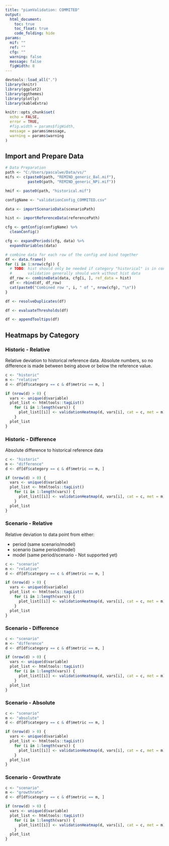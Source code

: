 ```yaml
---
title: "piamValidation: COMMITED"
output:
  html_document:
    toc: true
    toc_float: true
    code_folding: hide
params:
  mif: ""
  ref: ""
  cfg: ""
  warning: false
  message: false
  figWidth: 8
---
```


```r
devtools::load_all(".")
library(knitr)
library(ggplot2)
library(ggthemes)
library(plotly)
library(kableExtra)

knitr::opts_chunk$set(
  echo = FALSE,
  error = TRUE,
  #fig.width = params$figWidth,
  message = params$message,
  warning = params$warning
)
```

## Import and Prepare Data


```r
# Data Preparation
path <- "C:/Users/pascalwe/Data/vs/"
mifs <- c(paste0(path, "REMIND_generic_Bal.mif"),
          paste0(path, "REMIND_generic_NPi.mif"))

hmif <- paste0(path, "historical.mif")

configName <- "validationConfig_COMMITED.csv"

data <- importScenarioData(scenarioPath)

hist <- importReferenceData(referencePath)

cfg <- getConfig(configName) %>%
  cleanConfig()

cfg <- expandPeriods(cfg, data) %>%
  expandVariables(data)

# combine data for each row of the config and bind together
df <- data.frame()
for (i in 1:nrow(cfg)) {
  # TODO: hist should only be needed if category "historical" is in config
  #       validation generally should work without hist data
  df_row <- combineData(data, cfg[i, ], ref_data = hist)
  df <- rbind(df, df_row)
  cat(paste0("Combined row ", i, " of ", nrow(cfg), "\n"))
}

df <- resolveDuplicates(df)

df <- evaluateThresholds(df)

df <- appendTooltips(df)

```

## Heatmaps by Category

### Historic - Relative
Relative deviation to historical reference data. Absolute numbers, so no 
difference is made between being above or below the reference value.
```r
c <- "historic"
m <- "relative"
d <- df[df$category == c & df$metric == m, ]

if (nrow(d) > 0) {
  vars <- unique(d$variable)
  plot_list <- htmltools::tagList()
    for (i in 1:length(vars)) {
      plot_list[[i]] <- validationHeatmap(d, vars[i], cat = c, met = m)
    }
  plot_list
}
```

### Historic - Difference
Absolute difference to historical reference data
```r
c <- "historic"
m <- "difference"
d <- df[df$category == c & df$metric == m, ]

if (nrow(d) > 0) {
  vars <- unique(d$variable)
  plot_list <- htmltools::tagList()
    for (i in 1:length(vars)) {
      plot_list[[i]] <- validationHeatmap(d, vars[i], cat = c, met = m)
    }
  plot_list
}
```

### Scenario - Relative
Relative deviation to data point from either:

- period (same scenario/model)
- scenario (same period/model)
- model (same period/scenario - Not supported yet)

```r
c <- "scenario"
m <- "relative"
d <- df[df$category == c & df$metric == m, ]

if (nrow(d) > 0) {
  vars <- unique(d$variable)
  plot_list <- htmltools::tagList()
    for (i in 1:length(vars)) {
      plot_list[[i]] <- validationHeatmap(d, vars[i], cat = c, met = m)
    }
  plot_list
}
```

### Scenario - Difference
```r
c <- "scenario"
m <- "difference"
d <- df[df$category == c & df$metric == m, ]

if (nrow(d) > 0) {
  vars <- unique(d$variable)
  plot_list <- htmltools::tagList()
    for (i in 1:length(vars)) {
      plot_list[[i]] <- validationHeatmap(d, vars[i], cat = c, met = m)
    }
  plot_list
}
```

### Scenario - Absolute
```r
c <- "scenario"
m <- "absolute"
d <- df[df$category == c & df$metric == m, ]

if (nrow(d) > 0) {
  vars <- unique(d$variable)
  plot_list <- htmltools::tagList()
    for (i in 1:length(vars)) {
      plot_list[[i]] <- validationHeatmap(d, vars[i], cat = c, met = m)
    }
  plot_list
}
```


### Scenario - Growthrate
```r
c <- "scenario"
m <- "growthrate"
d <- df[df$category == c & df$metric == m, ]

if (nrow(d) > 0) {
  vars <- unique(d$variable)
  plot_list <- htmltools::tagList()
    for (i in 1:length(vars)) {
      plot_list[[i]] <- validationHeatmap(d, vars[i], cat = c, met = m)
    }
  plot_list
}
```
